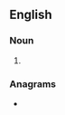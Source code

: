 ==English==

===Noun===
{{head|en|noun plural form}}

# {{plural of|lowlife|lang=en}}

===Anagrams===
* {{anagrams|en|a=efillosw|flies low|owlflies}}